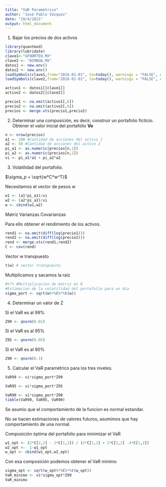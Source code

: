 ```yaml
---
title: "VaR Paramétrico"
author: "José Pablo Vázquez"
date: "19/4/2021"
output: html_document
---
```


1) Bajar los precios de dos activos

```r
library(quantmod)
library(lubridate)
clave1<-"GFNORTEO.MX"
clave2 <- "BIMBOA.MX"
datos1 <- new.env()
datos2 <- new.env()
loadSymbols(clave1,from="2016-01-01", to=today(), warnings = "FALSE", env = datos1)
loadSymbols(clave2,from="2016-01-01", to=today(), warnings = "FALSE", env = datos2)

activo1 <- datos1[[clave1]]
activo2 <- datos2[[clave2]]

precio1 <- na.omit(activo1[,6])
precio2 <- na.omit(activo2[,6])
precios <- merge.xts(precio1,precio2)
```


2) Determinar una composición, es decir, construir un portafolio ficticio. Obtener el valor inicial del portafolio **Vo**

```r
n <- nrow(precios)
a1 <- 100 #Cantidad de acciones del activo 1
a2 <- 50 #Cantidad de acciones del activo 2
pi_a1 <- as.numeric(precios[n,1])
pi_a2 <- as.numeric(precios[n,2])
vi <- pi_a1*a1 + pi_a2*a2
```


3) Volatilidad del portafolio.

$\sigma_p = \sqrt{w*C*w^T}$

Necesitamos el vector de pesos w

```r
w1 <- (a1*pi_a1)/vi
w2 <- (a2*pi_a2)/vi
w <- cbind(w1,w2)
```


Matriz Varianzas Covarianzas

Para ello obtener el rendimiento de los activos.

```r
rend1 <- na.omit(diff(log(precio1)))
rend2 <- na.omit(diff(log(precio2)))
rend <- merge.xts(rend1,rend2)
C <- cov(rend)
```


Vector w transpuesto

```r
t(w) # vector transpuesto
```


Multiplicamos y sacamos la raiz

```r
#%*% #Multiplicacion de matriz en R
#Estimacion de la volatilidad del portafolio para un dia
sigma_port <- sqrt(w%*%C%*%t(w))
```


4) Determinar un valor de Z

Si el VaR es al 99%

```r
Z99 <- qnorm(0.01)
```


Si el VaR es al 95%

```r
Z95 <- qnorm(0.05)
```


Si el VaR es al 90%

```r
Z90 <- qnorm(0.1)
```


5) Calcular el VaR paramétrico para los tres niveles.

```r
VaR99 <- vi*sigma_port*Z99
```


```r
VaR95 <- vi*sigma_port*Z95
```


```r
VaR90 <- vi*sigma_port*Z90
tibble(VaR99, VaR95, VaR90)
```

Se asumio que el comportamiento de la funcion es normal estandar.

No se hacen estimaciones de valores futuros, asumimos que hay comportamiento de una normal.

Composición óptima del portafolio para minimizar el VaR

```r
w1_opt <- (2*C[2,2] - 2*C[1,2]) / (2*C[1,1] + 2*C[2,2] -4*C[1,2])
w2_opt <-  1-w1_opt
w_opt <- cbind(w1_opt,w2_opt)
```


Con esa composición podemos obtener el VaR mínimo

```r
sigma_opt <- sqrt(w_opt%*%C%*%t(w_opt))
VaR_minimo <- vi*sigma_opt*Z99
VaR_minimo
```










